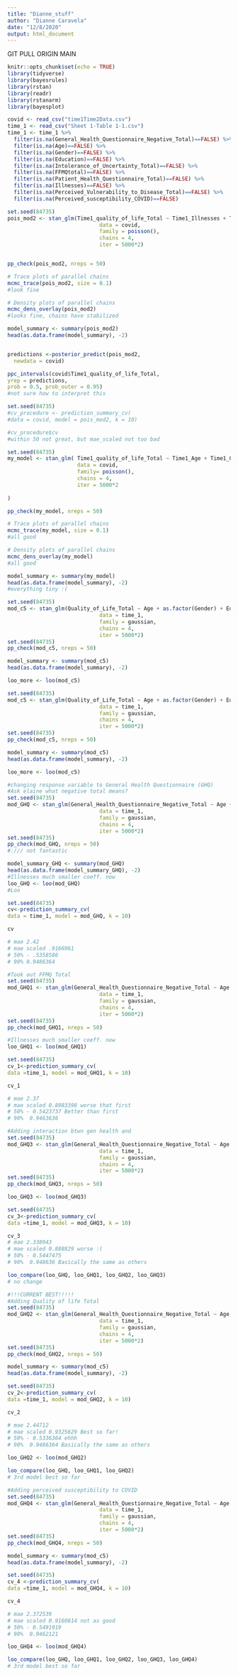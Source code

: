 ```yaml
---
title: "Dianne_stuff"
author: "Dianne Caravela"
date: "12/8/2020"
output: html_document
---
```

GIT PULL ORIGIN MAIN 
```r
knitr::opts_chunk$set(echo = TRUE)
library(tidyverse)
library(bayesrules)
library(rstan)
library(readr)
library(rstanarm)
library(bayesplot)
```

```r
covid <- read_csv("time1Time2Data.csv")
time_1 <- read_csv("Sheet 1-Table 1-1.csv")
time_1 <- time_1 %>%
  filter(is.na(General_Health_Questionnaire_Negative_Total)==FALSE) %>%
  filter(is.na(Age)==FALSE) %>%
  filter(is.na(Gender)==FALSE) %>%
  filter(is.na(Education)==FALSE) %>%
  filter(is.na(Intolerance_of_Uncertainty_Total)==FALSE) %>%
  filter(is.na(FFMQtotal)==FALSE) %>%
  filter(is.na(Patient_Health_Questionnaire_Total)==FALSE) %>%
  filter(is.na(Illnesses)==FALSE) %>%
  filter(is.na(Perceived_Vulnerability_to_Disease_Total)==FALSE) %>%
  filter(is.na(Perceived_susceptibility_COVID)==FALSE)

```


```r
set.seed(84735)
pois_mod2 <- stan_glm(Time1_quality_of_life_Total ~ Time1_Illnesses + Time1_general_health_quetionnaire_total + Time1_five_factor_mindfulness_questionnaire_total + Time1_Illnesses*Time1_general_health_quetionnaire_total + Time1_general_health_quetionnaire_total*Time1_five_factor_mindfulness_questionnaire_total + Time1_five_factor_mindfulness_questionnaire_total*Time1_Illnesses, 
                             data = covid,
                             family = poisson(),
                             chains = 4,
                             iter = 5000*2)


pp_check(pois_mod2, nreps = 50)

# Trace plots of parallel chains
mcmc_trace(pois_mod2, size = 0.1)
#look fine

# Density plots of parallel chains
mcmc_dens_overlay(pois_mod2)
#looks fine, chains have stabilized

model_summary <- summary(pois_mod2)
head(as.data.frame(model_summary), -2)


predictions <-posterior_predict(pois_mod2,
  newdata = covid)

ppc_intervals(covid$Time1_quality_of_life_Total,
yrep = predictions,
prob = 0.5, prob_outer = 0.95)
#not sure how to interpret this

set.seed(84735)
#cv_procedure <- prediction_summary_cv(
#data = covid, model = pois_mod2, k = 10)

#cv_procedure$cv
#within 50 not great, but mae_scaled not too bad
```

```r
set.seed(84735)
my_model <- stan_glm( Time1_quality_of_life_Total ~ Time1_Age + Time1_Gender + Time1_Educational_attainment + Time1_Race + Time1_Annual_income + Time1_Educational_attainment * Time1_Annual_income + Time1_Illnesses + Time1_general_health_quetionnaire_total + Time1_five_factor_mindfulness_questionnaire_total + Time1_Illnesses*Time1_general_health_quetionnaire_total + Time1_general_health_quetionnaire_total*Time1_five_factor_mindfulness_questionnaire_total + Time1_five_factor_mindfulness_questionnaire_total*Time1_Illnesses,
                      data = covid,
                      family= poisson(),
                      chains = 4,
                      iter = 5000*2
  
)

pp_check(my_model, nreps = 50)

# Trace plots of parallel chains
mcmc_trace(my_model, size = 0.1)
#all good

# Density plots of parallel chains
mcmc_dens_overlay(my_model)
#all good

model_summary <- summary(my_model)
head(as.data.frame(model_summary), -2)
#everything tiny :(
```

```r
set.seed(84735)
mod_c5 <- stan_glm(Quality_of_Life_Total ~ Age + as.factor(Gender) + Education + Intolerance_of_Uncertainty_Total + FFMQtotal + Patient_Health_Questionnaire_Total + Illnesses + General_Health_Questionnaire_Negative_Total + Perceived_Vulnerability_to_Disease_Total + Patient_Health_Questionnaire_Total*General_Health_Questionnaire_Negative_Total + Patient_Health_Questionnaire_Total*Illnesses + Illnesses*General_Health_Questionnaire_Negative_Total,
                             data = time_1,
                             family = gaussian,
                             chains = 4,
                             iter = 5000*2)
set.seed(84735)
pp_check(mod_c5, nreps = 50)

model_summary <- summary(mod_c5)
head(as.data.frame(model_summary), -2)

loo_more <- loo(mod_c5)
```

```r
set.seed(84735)
mod_c5 <- stan_glm(Quality_of_Life_Total ~ Age + as.factor(Gender) + Education + Intolerance_of_Uncertainty_Total + FFMQtotal + Patient_Health_Questionnaire_Total + Illnesses + General_Health_Questionnaire_Negative_Total + Perceived_Vulnerability_to_Disease_Total
                             data = time_1,
                             family = gaussian,
                             chains = 4,
                             iter = 5000*2)
set.seed(84735)
pp_check(mod_c5, nreps = 50)

model_summary <- summary(mod_c5)
head(as.data.frame(model_summary), -2)

loo_more <- loo(mod_c5)
```

```r

#changing response variable to General Health Questionnaire (GHQ)
#Ask elaine what negative total means?
set.seed(84735)
mod_GHQ <- stan_glm(General_Health_Questionnaire_Negative_Total ~ Age + as.factor(Gender) + Education + Intolerance_of_Uncertainty_Total + FFMQtotal + Patient_Health_Questionnaire_Total + Illnesses + Perceived_Vulnerability_to_Disease_Total,
                             data = time_1,
                             family = gaussian,
                             chains = 4,
                             iter = 5000*2)
set.seed(84735)
pp_check(mod_GHQ, nreps = 50)
#:/// not fantastic

model_summary_GHQ <- summary(mod_GHQ)
head(as.data.frame(model_summary_GHQ), -2)
#Illnesses much smaller coeff. now
loo_GHQ <- loo(mod_GHQ)
#Loo

set.seed(84735)
cv<-prediction_summary_cv(
data = time_1, model = mod_GHQ, k = 10)

cv

# mae 2.42
# mae scaled .9166961
# 50% - .5358586 
# 90% 0.9486364
```


```r
#Took out FFMQ Total
set.seed(84735)
mod_GHQ1 <- stan_glm(General_Health_Questionnaire_Negative_Total ~ Age + as.factor(Gender) + Education + Intolerance_of_Uncertainty_Total + Patient_Health_Questionnaire_Total + Illnesses + Perceived_Vulnerability_to_Disease_Total,
                             data = time_1,
                             family = gaussian,
                             chains = 4,
                             iter = 5000*2)
set.seed(84735)
pp_check(mod_GHQ1, nreps = 50)

#Illnesses much smaller coeff. now
loo_GHQ1 <- loo(mod_GHQ1)

set.seed(84735)
cv_1<-prediction_summary_cv(
data =time_1, model = mod_GHQ1, k = 10)

cv_1

# mae 2.37
# mae scaled 0.8983398 worse that first
# 50% - 0.5423737 Better than first
# 90%  0.9463636 
```

```r
#Adding interaction btwn gen health and 
set.seed(84735)
mod_GHQ3 <- stan_glm(General_Health_Questionnaire_Negative_Total ~ Age + as.factor(Gender) + Education + Intolerance_of_Uncertainty_Total + FFMQtotal + Patient_Health_Questionnaire_Total + Illnesses + Perceived_Vulnerability_to_Disease_Total + Quality_of_Life_Total + Patient_Health_Questionnaire_Total*Quality_of_Life_Total,
                             data = time_1,
                             family = gaussian,
                             chains = 4,
                             iter = 5000*2)
set.seed(84735)
pp_check(mod_GHQ3, nreps = 50)

loo_GHQ3 <- loo(mod_GHQ3)

set.seed(84735)
cv_3<-prediction_summary_cv(
data =time_1, model = mod_GHQ3, k = 10)

cv_3
# mae 2.338943
# mae scaled 0.888829 worse :(
# 50% - 0.5447475
# 90%  0.948636 Basically the same as others

loo_compare(loo_GHQ, loo_GHQ1, loo_GHQ2, loo_GHQ3)
# no change
```


```r
#!!!CURRENT BEST!!!!!
#Adding Quality of life Total
set.seed(84735)
mod_GHQ2 <- stan_glm(General_Health_Questionnaire_Negative_Total ~ Age + as.factor(Gender) + Education + Intolerance_of_Uncertainty_Total + FFMQtotal + Patient_Health_Questionnaire_Total + Illnesses + Perceived_Vulnerability_to_Disease_Total + Quality_of_Life_Total,
                             data = time_1,
                             family = gaussian,
                             chains = 4,
                             iter = 5000*2)
set.seed(84735)
pp_check(mod_GHQ2, nreps = 50)

model_summary <- summary(mod_c5)
head(as.data.frame(model_summary), -2)

set.seed(84735)
cv_2<-prediction_summary_cv(
data =time_1, model = mod_GHQ2, k = 10)

cv_2

# mae 2.44712
# mae scaled 0.9325629 Best so far!
# 50% - 0.5336364 ehhh
# 90%  0.9486364 Basically the same as others

loo_GHQ2 <- loo(mod_GHQ2)

loo_compare(loo_GHQ, loo_GHQ1, loo_GHQ2)
# 3rd model best so far

```

```r
#Adding perceived susceptibility to COVID
set.seed(84735)
mod_GHQ4 <- stan_glm(General_Health_Questionnaire_Negative_Total ~ Age + as.factor(Gender) + Education + Intolerance_of_Uncertainty_Total + FFMQtotal + Patient_Health_Questionnaire_Total + Illnesses + Perceived_Vulnerability_to_Disease_Total + Quality_of_Life_Total + Perceived_susceptibility_COVID,
                             data = time_1,
                             family = gaussian,
                             chains = 4,
                             iter = 5000*2)
set.seed(84735) 
pp_check(mod_GHQ4, nreps = 50)

model_summary <- summary(mod_c5)
head(as.data.frame(model_summary), -2)

set.seed(84735)
cv_4 <-prediction_summary_cv(
data =time_1, model = mod_GHQ4, k = 10)

cv_4

# mae 2.372539
# mae scaled 0.9160814 not as good
# 50% - 0.5491919
# 90%  0.9462121

loo_GHQ4 <- loo(mod_GHQ4)

loo_compare(loo_GHQ, loo_GHQ1, loo_GHQ2, loo_GHQ3, loo_GHQ4)
# 3rd model best so far

```


